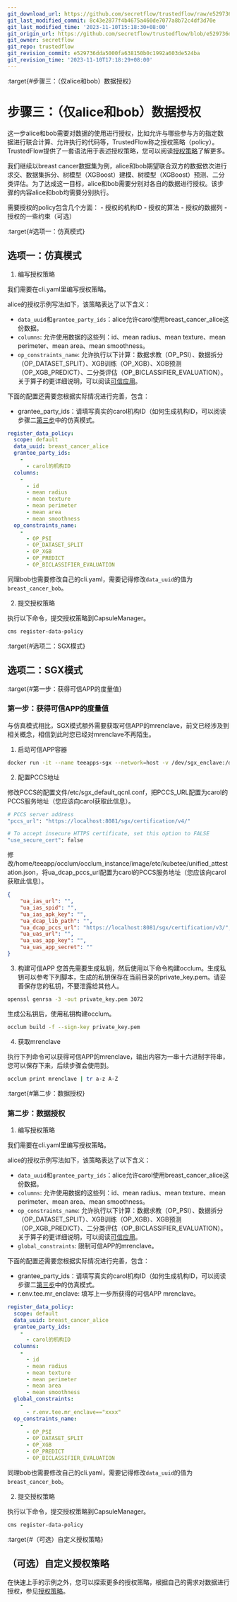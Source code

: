 ```yaml
---
git_download_url: https://github.com/secretflow/trustedflow/raw/e529736dda5000fa638150b0c1992a603de524ba/docs/quick_start/step3.ipynb
git_last_modified_commit: 8c43e2877f4b4675a460de7077a8b72c4df3d70e
git_last_modified_time: '2023-11-10T15:18:30+08:00'
git_origin_url: https://github.com/secretflow/trustedflow/blob/e529736dda5000fa638150b0c1992a603de524ba/docs/quick_start/step3.ipynb
git_owner: secretflow
git_repo: trustedflow
git_revision_commit: e529736dda5000fa638150b0c1992a603de524ba
git_revision_time: '2023-11-10T17:18:29+08:00'
---
```


:target{#步骤三：（仅alice和bob）数据授权}

# 步骤三：（仅alice和bob）数据授权

这一步alice和bob需要对数据的使用进行授权，比如允许与哪些参与方的指定数据进行联合计算、允许执行的代码等，TrustedFlow称之授权策略（policy）。TrustedFlow提供了一套语法用于表述授权策略，您可以阅读[授权策略](../architecture/policy.mdx)了解更多。

我们继续以breast cancer数据集为例，alice和bob期望联合双方的数据依次进行求交、数据集拆分、树模型（XGBoost）建模、树模型（XGBoost）预测、二分类评估。为了达成这一目标，alice和bob需要分别对各自的数据进行授权。该步骤的内容alice和bob均需要分别执行。

需要授权的policy包含几个方面： - 授权的机构ID - 授权的算法 - 授权的数据列 - 授权的一些约束（可选）

:target{#选项一：仿真模式}

## 选项一：仿真模式

1. 编写授权策略

我们需要在cli.yaml里编写授权策略。

alice的授权示例写法如下，该策略表达了以下含义：

- `data_uuid`和`grantee_party_ids`：alice允许carol使用breast\_cancer\_alice这份数据。
- `columns`: 允许使用数据的这些列：id、mean radius、mean texture、mean perimeter、mean area、mean smoothness。
- `op_constraints_name`: 允许执行以下计算：数据求教（OP\_PSI）、数据拆分（OP\_DATASET\_SPLIT）、XGB训练（OP\_XGB）、XGB预测（OP\_XGB\_PREDICT）、二分类评估（OP\_BICLASSIFIER\_EVALUATION）。关于算子的更详细说明，可以阅读[可信应用](../architecture/apps/index.mdx)。

下面的配置还需要您根据实际情况进行完善，包含：

- grantee\_party\_ids：请填写真实的carol机构ID（如何生成机构ID，可以阅读步骤二[第三步](step2.mdx#第三步：上传数据密钥)中的仿真模式。

```yaml
register_data_policy:
  scope: default
  data_uuid: breast_cancer_alice
  grantee_party_ids:
    -
      - carol的机构ID
  columns:
    -
      - id
      - mean radius
      - mean texture
      - mean perimeter
      - mean area
      - mean smoothness
  op_constraints_name:
    -
      - OP_PSI
      - OP_DATASET_SPLIT
      - OP_XGB
      - OP_PREDICT
      - OP_BICLASSIFIER_EVALUATION
```

同理bob也需要修改自己的cli.yaml，需要记得修改`data_uuid`的值为`breast_cancer_bob`。

2. 提交授权策略

执行以下命令，提交授权策略到CapsuleManager。

```bash
cms register-data-policy
```

:target{#选项二：SGX模式}

## 选项二：SGX模式

:target{#第一步：获得可信APP的度量值}

### 第一步：获得可信APP的度量值

与仿真模式相比，SGX模式额外需要获取可信APP的mrenclave，前文已经涉及到相关概念，相信到此时您已经对mrenclave不再陌生。

1. 启动可信APP容器

```bash
docker run -it --name teeapps-sgx --network=host -v /dev/sgx_enclave:/dev/sgx/enclave -v /dev/sgx_provision:/dev/sgx/provision --privileged=true secretflow/teeapps-sgx:0.1.0b0 bash
```

2. 配置PCCS地址

修改PCCS的配置文件/etc/sgx\_default\_qcnl.conf，把PCCS\_URL配置为carol的PCCS服务地址（您应该向carol获取此信息）。

```bash
# PCCS server address
"pccs_url": "https://localhost:8081/sgx/certification/v4/"

# To accept insecure HTTPS certificate, set this option to FALSE
"use_secure_cert": false
```

修改/home/teeapp/occlum/occlum\_instance/image/etc/kubetee/unified\_attestation.json，将ua\_dcap\_pccs\_url配置为carol的PCCS服务地址（您应该向carol获取此信息）。

```json
{
    "ua_ias_url": "",
    "ua_ias_spid": "",
    "ua_ias_apk_key": "",
    "ua_dcap_lib_path": "",
    "ua_dcap_pccs_url": "https://localhost:8081/sgx/certification/v3/",
    "ua_uas_url": "",
    "ua_uas_app_key": "",
    "ua_uas_app_secret": ""
}
```

3. 构建可信APP 您首先需要生成私钥，然后使用以下命令构建occlum。生成私钥可以参考下列脚本，生成的私钥保存在当前目录的private\_key.pem。请妥善保存您的私钥，不要泄露给其他人。

```bash
openssl genrsa -3 -out private_key.pem 3072
```

生成公私钥后，使用私钥构建occlum。

```bash
occlum build -f --sign-key private_key.pem
```

4. 获取mrenclave

执行下列命令可以获得可信APP的mrenclave，输出内容为一串十六进制字符串，您可以保存下来，后续步骤会使用到。

```bash
occlum print mrenclave | tr a-z A-Z
```

:target{#第二步：数据授权}

### 第二步：数据授权

1. 编写授权策略

我们需要在cli.yaml里编写授权策略。

alice的授权示例写法如下，该策略表达了以下含义：

- `data_uuid`和`grantee_party_ids`：alice允许carol使用breast\_cancer\_alice这份数据。
- `columns`: 允许使用数据的这些列：id、mean radius、mean texture、mean perimeter、mean area、mean smoothness。
- `op_constraints_name`: 允许执行以下计算：数据求教（OP\_PSI）、数据拆分（OP\_DATASET\_SPLIT）、XGB训练（OP\_XGB）、XGB预测（OP\_XGB\_PREDICT）、二分类评估（OP\_BICLASSIFIER\_EVALUATION）。关于算子的更详细说明，可以阅读[可信应用](../architecture/apps/index.mdx)。
- `global_constraints`: 限制可信APP的mrenclave。

下面的配置还需要您根据实际情况进行完善，包含：

- grantee\_party\_ids：请填写真实的carol机构ID（如何生成机构ID，可以阅读步骤二[第三步](step2.mdx#第三步：上传数据密钥)中的仿真模式。
- r.env.tee.mr\_enclave: 填写上一步所获得的可信APP mrenclave。

```yaml
register_data_policy:
  scope: default
  data_uuid: breast_cancer_alice
  grantee_party_ids:
    -
      - carol的机构ID
  columns:
    -
      - id
      - mean radius
      - mean texture
      - mean perimeter
      - mean area
      - mean smoothness
  global_constraints:
    -
      - r.env.tee.mr_enclave=="xxxx"
  op_constraints_name:
    -
      - OP_PSI
      - OP_DATASET_SPLIT
      - OP_XGB
      - OP_PREDICT
      - OP_BICLASSIFIER_EVALUATION
```

同理bob也需要修改自己的cli.yaml，需要记得修改`data_uuid`的值为`breast_cancer_bob`。

2. 提交授权策略

执行以下命令，提交授权策略到CapsuleManager。

```bash
cms register-data-policy
```

:target{#（可选）自定义授权策略}

## （可选）自定义授权策略

在快速上手的示例之外，您可以探索更多的授权策略，根据自己的需求对数据进行授权，参见[授权策略](../architecture/policy.mdx)。
